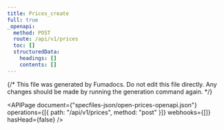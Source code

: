 ```yaml
---
title: Prices_create
full: true
_openapi:
  method: POST
  route: /api/v1/prices
  toc: []
  structuredData:
    headings: []
    contents: []
---
```


{/* This file was generated by Fumadocs. Do not edit this file directly. Any changes should be made by running the generation command again. */}

<APIPage
  document={"specfiles-json/open-prices-openapi.json"}
  operations={[{ path: "/api/v1/prices", method: "post" }]}
  webhooks={[]}
  hasHead={false}
/>
